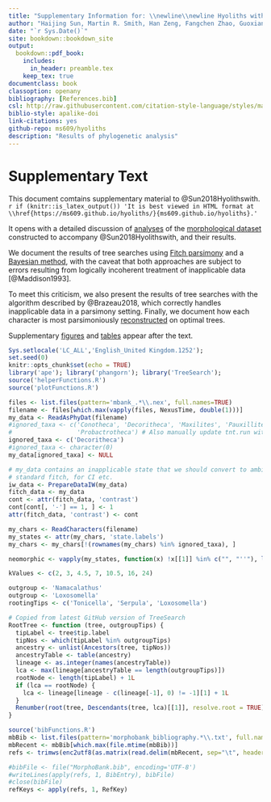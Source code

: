 ```yaml
--- 
title: "Supplementary Information for: \\newline\\newline Hyoliths with pedicles constrain the origin of the brachiopod body plan"
author: "Haijing Sun, Martin R. Smith, Han Zeng, Fangchen Zhao, Guoxiang Li and Maoyan Zhu"
date: "`r Sys.Date()`"
site: bookdown::bookdown_site
output: 
  bookdown::pdf_book:
    includes:
      in_header: preamble.tex
    keep_tex: true
documentclass: book
classoption: openany
bibliography: [References.bib]
csl: http://raw.githubusercontent.com/citation-style-language/styles/master/apa-old-doi-prefix.csl
biblio-style: apalike-doi
link-citations: yes
github-repo: ms609/hyoliths
description: "Results of phylogenetic analysis"
---
```


# Supplementary Text {-}

This document comtains supplementary material to @Sun2018Hyolithswith.  `r if (knitr::is_latex_output()) 'It is best viewed in HTML format at \\href{https://ms609.github.io/hyoliths/}{ms609.github.io/hyoliths}.'`

It opens with a detailed discussion of [analyses](#treesearch) of the [morphological dataset](#dataset) constructed to accompany @Sun2018Hyolithswith, and their results.

We document the results of tree searches using [Fitch parsimony](#fitch) and a [Bayesian method](#bayesian), with the caveat that both approaches are subject to errors resulting from logically incoherent treatment of inapplicable data [@Maddison1993].

To meet this criticism, we also present the results of tree searches with the algorithm described by @Brazeau2018, which correctly handles inapplicable data in a parsimony setting. Finally, we document how each character is most parsimoniously [reconstructed](#reconstructions) on optimal trees.

Supplementary [figures](#figures) and [tables](#table) appear after the text.

```r
Sys.setlocale('LC_ALL','English_United Kingdom.1252');
set.seed(0)
knitr::opts_chunk$set(echo = TRUE)
library('ape'); library('phangorn'); library('TreeSearch');
source('helperFunctions.R')
source('plotFunctions.R')
```
```R
files <- list.files(pattern='mbank_.*\\.nex', full.names=TRUE)
filename <- files[which.max(vapply(files, NexusTime, double(1)))]
my_data <- ReadAsPhyDat(filename)
#ignored_taxa <- c('Conotheca', 'Decoritheca', 'Maxilites', 'Pauxillites',
#                  'Probactrotheca') # Also manually update tnt.run with with taxcode-
ignored_taxa <- c('Decoritheca')
#ignored_taxa <- character(0)
my_data[ignored_taxa] <- NULL

# my_data contains an inapplicable state that we should convert to ambiguous for 
# standard fitch, for CI etc.
iw_data <- PrepareDataIW(my_data)
fitch_data <- my_data
cont <- attr(fitch_data, 'contrast')
cont[cont[, '-'] == 1, ] <- 1
attr(fitch_data, 'contrast') <- cont

my_chars <- ReadCharacters(filename)
my_states <- attr(my_chars, 'state.labels')
my_chars <- my_chars[!(rownames(my_chars) %in% ignored_taxa), ]

neomorphic <- vapply(my_states, function(x) !x[[1]] %in% c("", "''"), logical(1))

kValues <- c(2, 3, 4.5, 7, 10.5, 16, 24)

outgroup <- 'Namacalathus'
outgroup <- 'Loxosomella'
rootingTips <- c('Tonicella', 'Serpula', 'Loxosomella')

# Copied from latest GitHub version of TreeSearch
RootTree <- function (tree, outgroupTips) {
  tipLabel <- tree$tip.label
  tipNos <- which(tipLabel %in% outgroupTips)
  ancestry <- unlist(Ancestors(tree, tipNos))
  ancestryTable <- table(ancestry)
  lineage <- as.integer(names(ancestryTable))
  lca <- max(lineage[ancestryTable == length(outgroupTips)])
  rootNode <- length(tipLabel) + 1L
  if (lca == rootNode) {
    lca <- lineage[lineage - c(lineage[-1], 0) != -1][1] + 1L
  }
  Renumber(root(tree, Descendants(tree, lca)[[1]], resolve.root = TRUE))
}

```
```R
source('bibFunctions.R')
mbBib <- list.files(pattern='morphobank_bibliography.*\\.txt', full.names=TRUE)
mbRecent <- mbBib[which.max(file.mtime(mbBib))]
refs <- trimws(enc2utf8(as.matrix(read.delim(mbRecent, sep="\t", header=TRUE, skip=1, row.names=NULL))))

#bibFile <- file("MorphoBank.bib", encoding='UTF-8')
#writeLines(apply(refs, 1, BibEntry), bibFile)
#close(bibFile)
refKeys <- apply(refs, 1, RefKey)
```



